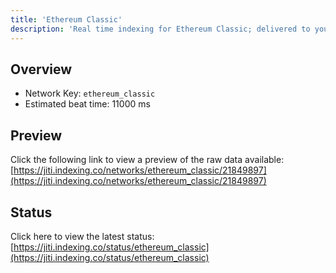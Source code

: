 ```yaml
---
title: 'Ethereum Classic'
description: 'Real time indexing for Ethereum Classic; delivered to you'
---
```


## Overview
- Network Key: `ethereum_classic`
- Estimated beat time: 11000 ms

## Preview
Click the following link to view a preview of the raw data available: [https://jiti.indexing.co/networks/ethereum_classic/21849897](https://jiti.indexing.co/networks/ethereum_classic/21849897)

## Status
Click here to view the latest status: [https://jiti.indexing.co/status/ethereum_classic](https://jiti.indexing.co/status/ethereum_classic)

